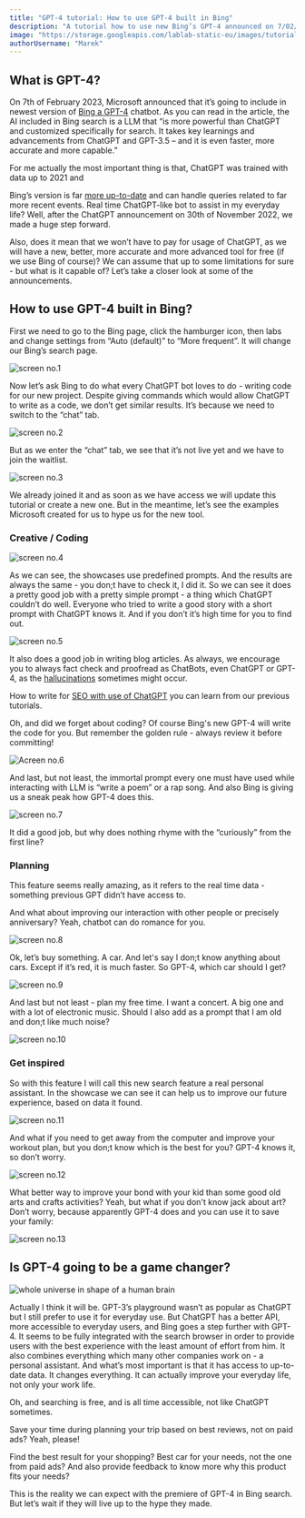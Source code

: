 ```yaml
---
title: "GPT-4 tutorial: How to use GPT-4 built in Bing"
description: "A tutorial how to use new Bing’s GPT-4 announced on 7/02/2023."
image: "https://storage.googleapis.com/lablab-static-eu/images/tutorials/adopt_ai_21_hero.jpg"
authorUsername: "Marek"
---
```


## What is GPT-4?

On 7th of February 2023, Microsoft announced that it’s going to include in newest version of [Bing a GPT-4](https://blogs.microsoft.com/blog/2023/02/07/reinventing-search-with-a-new-ai-powered-microsoft-bing-and-edge-your-copilot-for-the-web/?fbclid=IwAR3YUUZJv6wKhNow2MXfeOhrTTVztYGQGa-Pi3WyxJ4sZKJhyUIeGx9bHOE) chatbot. As you can read in the article, the AI included in Bing search is a LLM that “is more powerful than ChatGPT and customized specifically for search. It takes key learnings and advancements from ChatGPT and GPT-3.5 – and it is even faster, more accurate and more capable.”

For me actually the most important thing is that, ChatGPT was trained with data up to 2021 and 

Bing’s version is far [more up-to-date](https:/techcrunch.com/2023/02/07/microsoft-launches-the-new-bing-with-chatgpt-built-in/) and can handle queries related to far more recent events. Real time ChatGPT-like bot to assist in my everyday life? Well, after the ChatGPT announcement on 30th of November 2022, we made a huge step forward.

Also, does it mean that we won’t have to pay for usage of ChatGPT, as we will have a new, better, more accurate and more advanced tool for free (if we use Bing of course)? We can assume that up to some limitations for sure - but what is it capable of? Let’s take a closer look at some of the announcements.


## How to use GPT-4 built in Bing?

First we need to go to the Bing page, click the hamburger icon, then labs and change settings from “Auto (default)” to “More frequent”. It will change our Bing’s search page.

<Img src="https://imagedelivery.net/K11gkZF3xaVyYzFESMdWIQ/f881a5bf-2320-4e7e-2393-66933f053800/full" alt="screen no.1" />

Now let’s ask Bing to do what every ChatGPT bot loves to do - writing code for our new project. Despite giving commands which would allow ChatGPT to write as a code, we don’t get similar results. It’s because we need to switch to the “chat” tab.

<Img src="https://imagedelivery.net/K11gkZF3xaVyYzFESMdWIQ/85c90407-7c5c-4bd8-31fe-4f185c4b6d00/full" alt=" screen no.2" />

But as we enter the “chat” tab, we see that it’s not live yet and we have to join the waitlist.

<Img src="https://imagedelivery.net/K11gkZF3xaVyYzFESMdWIQ/2c9f449e-830e-464c-314b-2c87916e8b00/full" alt="screen no.3" />

We already joined it and as soon as we have access we will update this tutorial or create a new one. But in the meantime, let’s see the examples Microsoft created for us to hype us for the new tool.


### Creative / Coding

<Img src="https://imagedelivery.net/K11gkZF3xaVyYzFESMdWIQ/59a2e778-b37f-49a2-141d-75e6e9a67200/full" alt="screen no.4" />

As we can see, the showcases use predefined prompts. And the results are always the same - you don;t have to check it, I did it. So we can see it does a pretty good job with a pretty simple prompt - a thing which ChatGPT couldn’t do well. Everyone who tried to write a good story with a short prompt with ChatGPT knows it. And if you don’t it’s high time for you to find out.

<Img src="https://imagedelivery.net/K11gkZF3xaVyYzFESMdWIQ/ac1c5940-b28e-4901-b85c-7ebee8c0aa00/full" alt="screen no.5" />

It also does a good job in writing blog articles. As always, we encourage you to always fact check and proofread as ChatBots, even ChatGPT or GPT-4, as the [hallucinations](https://en.wikipedia.org/wiki/Hallucination_(artificial_intelligence)) sometimes might occur.

How to write for [SEO with use of ChatGPT](https://lablab.ai/t/chatgpt-tutorial-how-to-use-chatgpt-for-seo) you can learn from our previous tutorials.

Oh, and did we forget about coding? Of course Bing's new GPT-4 will write the code for you. But remember the golden rule -  always review it before committing!

<Img src="https://imagedelivery.net/K11gkZF3xaVyYzFESMdWIQ/5c48214f-3994-4589-83e8-b700e0de8e00/full" alt="Acreen no.6" />

And last, but not least, the immortal prompt every one must have used while interacting with LLM is “write a poem” or a rap song. And also Bing is giving us a sneak peak how GPT-4 does this.

<Img src="https://imagedelivery.net/K11gkZF3xaVyYzFESMdWIQ/36faa0d9-e389-4539-0e43-a94f3dfd0f00/full" alt="screen no.7" />

It did a good job, but why does nothing rhyme with the “curiously” from the first line?


### Planning

This feature seems really amazing, as it refers to the real time data - something previous GPT didn’t have access to.

And what about improving our interaction with other people or precisely anniversary? Yeah, chatbot can do romance for you.

<Img src="https://imagedelivery.net/K11gkZF3xaVyYzFESMdWIQ/fe5790c2-f4ac-4662-d87a-bb7447a4ff00/full" alt="screen no.8" />

Ok, let’s buy something. A car. And let's say I don;t know anything about cars. Except if it’s red, it is much faster. So GPT-4, which car should I get?

<Img src="https://imagedelivery.net/K11gkZF3xaVyYzFESMdWIQ/ce9cbc0b-77ea-4be9-f077-e5cb74f17e00/full" alt="screen no.9" />

And last but not least - plan my free time. I want a concert. A big one and with a lot of electronic music. Should I also add as a prompt that I am old and don;t like much noise?

<Img src="https://imagedelivery.net/K11gkZF3xaVyYzFESMdWIQ/496d8701-8b2d-4bd5-aa00-584a73356c00/full" alt="screen no.10" />


### Get inspired

So with this feature I will call this new search feature a real personal assistant. In the showcase we can see it can help us to improve our future experience, based on data it found.

<Img src="https://imagedelivery.net/K11gkZF3xaVyYzFESMdWIQ/69707392-cb9e-4e61-a174-04601cb2bb00/full" alt="screen no.11" />

And what if you need to get away from the computer and improve your workout plan, but you don;t know which is the best for you? GPT-4 knows it, so don’t worry.

<Img src="https://imagedelivery.net/K11gkZF3xaVyYzFESMdWIQ/da022116-b8d8-4cc6-9106-73890744ae00/full" alt="screen no.12" />

What better way to improve your bond with your kid than some good old arts and crafts activities? Yeah, but what if you don't know jack about art? Don’t worry, because apparently GPT-4 does and you can use it to save your family:

<Img src="https://imagedelivery.net/K11gkZF3xaVyYzFESMdWIQ/9cf0b747-3c77-40c4-63a1-79c5ef1f8900/full" alt="screen no.13" />


## Is GPT-4 going to be a game changer?

<Img src="https://imagedelivery.net/K11gkZF3xaVyYzFESMdWIQ/c33e9294-5adf-4fea-6583-f4a662129900/full" alt="whole universe in shape of a human brain" />

Actually I think it will be. GPT-3’s playground wasn’t as popular as ChatGPT but I still prefer to use it for everyday use. But ChatGPT has a better API, more accessible to everyday users, and Bing goes a step further with GPT-4. It seems to be fully integrated with the search browser in order to provide users with the best experience with the least amount of effort from him. It also combines everything which many other companies work on - a personal assistant. And what’s most important is that it has access to up-to-date data. It changes everything. It can actually improve your everyday life, not only your work life. 

Oh, and searching is free, and is all time accessible, not like ChatGPT sometimes.

Save your time during planning your trip based on best reviews, not on paid ads? Yeah, please!

Find the best result for your shopping? Best car for your needs, not the one from paid ads? And also provide feedback to know more why this product fits your needs?

This is the reality we can expect with the premiere of GPT-4 in Bing search. But let’s wait if they will live up to the hype they made.
